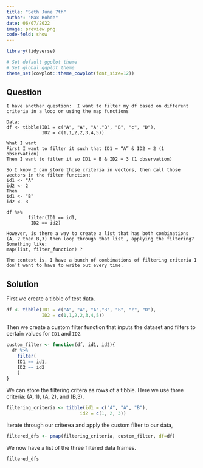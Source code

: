 ```yaml
---
title: "Seth June 7th"
author: "Max Rohde"
date: 06/07/2022
image: preview.png
code-fold: show
---
```


```r
library(tidyverse)

# Set default ggplot theme
# Set global ggplot theme
theme_set(cowplot::theme_cowplot(font_size=12))
```

## Question

```
I have another question:  I want to filter my df based on different criteria in a loop or using the map functions
 
Data:
df <- tibble(ID1 = c("A", "A", "A","B", "B", "c", "D"),
             ID2 = c(1,1,2,2,3,4,5))
 
What I want
First I want to filter it such that ID1 = “A” & ID2 = 2 (1 observation)
Then I want to filter it so ID1 = B & ID2 = 3 (1 observation)
 
So I know I can store those criteria in vectors, then call those vectors in the filter function:
id1 <- "A"
id2 <- 2
Then
id1 <- "B"
id2 <- 3
 
df %>%
        filter(ID1 == id1,
         ID2 == id2)
 
However, is there a way to create a list that has both combinations (A, 2 then B,3) then loop through that list , applying the filtering?
Something like:
map(list, filter_function) ?
 
The context is, I have a bunch of combinations of filtering criteria I don’t want to have to write out every time.
```

## Solution

First we create a tibble of test data.
```r
df <- tibble(ID1 = c("A", "A", "A","B", "B", "c", "D"),
             ID2 = c(1,1,2,2,3,4,5))
```

Then we create a custom filter function that inputs the dataset and filters to certain values for `ID1` and `ID2`.
```r
custom_filter <- function(df, id1, id2){
  df %>%
    filter(
    ID1 == id1,
    ID2 == id2
    )
}
```

We can store the filtering critera as rows of a tibble. Here we use three criteria: (A, 1), (A, 2), and (B,3).
```r
filtering_criteria <- tibble(id1 = c("A", "A", "B"),
                           id2 = c(1, 2, 3))
```

Iterate through our criterea and apply the custom filter to our data,
```r
filtered_dfs <- pmap(filtering_criteria, custom_filter, df=df)
```
We now have a list of the three filtered data frames.
```r
filtered_dfs
```

